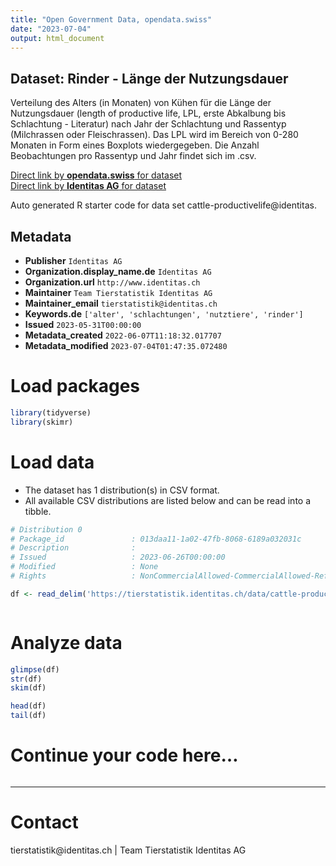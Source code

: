 ```yaml
---
title: "Open Government Data, opendata.swiss"
date: "2023-07-04"
output: html_document
---
```


## Dataset: Rinder - Länge der Nutzungsdauer

Verteilung des Alters (in Monaten) von Kühen für die Länge der Nutzungsdauer (length of productive life, LPL, erste Abkalbung bis Schlachtung - Literatur) nach Jahr der Schlachtung und Rassentyp (Milchrassen oder Fleischrassen). Das LPL wird im Bereich von 0-280 Monaten in Form eines Boxplots wiedergegeben. Die Anzahl Beobachtungen pro Rassentyp und Jahr findet sich im .csv.

[Direct link by **opendata.swiss** for dataset](https://opendata.swiss/de/dataset/rinder-lange-der-nutzungsdauer)<br>
[Direct link by **Identitas AG** for dataset](https://tierstatistik.identitas.ch/)

Auto generated R starter code for data set cattle-productivelife@identitas.

## Metadata

- **Publisher** `Identitas AG`
- **Organization.display_name.de** `Identitas AG`
- **Organization.url** `http://www.identitas.ch`
- **Maintainer** `Team Tierstatistik Identitas AG`
- **Maintainer_email** `tierstatistik@identitas.ch`
- **Keywords.de** `['alter', 'schlachtungen', 'nutztiere', 'rinder']`
- **Issued** `2023-05-31T00:00:00`
- **Metadata_created** `2022-06-07T11:18:32.017707`
- **Metadata_modified** `2023-07-04T01:47:35.072480`


# Load packages

```r

library(tidyverse)
library(skimr)

```

# Load data

-   The dataset has 1 distribution(s) in CSV format.
-   All available CSV distributions are listed below and can be read into a tibble.

```r

# Distribution 0
# Package_id               : 013daa11-1a02-47fb-8068-6189a032031c
# Description              : 
# Issued                   : 2023-06-26T00:00:00
# Modified                 : None
# Rights                   : NonCommercialAllowed-CommercialAllowed-ReferenceRequired

df <- read_delim('https://tierstatistik.identitas.ch/data/cattle-productivelife.csv')



```

# Analyze data

```r

glimpse(df)
str(df)
skim(df)

head(df)
tail(df)

```

# Continue your code here...

```r

```

------------------------------------------------------------------------

# Contact

tierstatistik@identitas.ch | Team Tierstatistik Identitas AG
